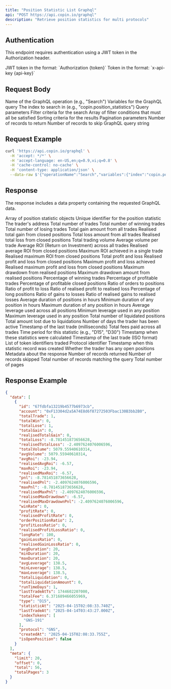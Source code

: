 ```yaml
---
title: "Position Statistic List Graphql"
api: "POST https://api.copin.io/graphql"
description: "Retrieve position statistics for multi protocols"
---
```


## Authentication
This endpoint requires authentication using a JWT token in the Authorization header.

<ParamField header="Authorization" type="string" required>
    JWT token in the format: `Authorization {token}`
</ParamField>

<ParamField header="x-api-key" type="string">
    Token in the format: `x-api-key {api-key}`
</ParamField>

## Request Body

<ParamField body="operationName" type="string" required>
    Name of the GraphQL operation (e.g., "Search")
</ParamField>

<ParamField body="variables" type="object" required>
    Variables for the GraphQL query
    <Expandable title="properties">
        <ParamField body="index" type="string" required>
            The index to search in (e.g., "copin.position_statistics")
        </ParamField>
        <ParamField body="body" type="object" required>
            Query parameters
            <Expandable title="properties">
                <ParamField body="filter" type="object" required>
                    Filter criteria for the search
                    <Expandable title="properties">
                        <ParamField body="and" type="array" required>
                            Array of filter conditions that must all be satisfied
                        </ParamField>
                    </Expandable>
                </ParamField>
                <ParamField body="sorts" type="array" required>
                    Sorting criteria for the results
                </ParamField>
                <ParamField body="paging" type="object" required>
                    Pagination parameters
                    <Expandable title="properties">
                        <ParamField body="size" type="number" default="12">
                            Number of records to return
                        </ParamField>
                        <ParamField body="from" type="number" default="0">
                            Number of records to skip
                        </ParamField>
                    </Expandable>
                </ParamField>
            </Expandable>
        </ParamField>
    </Expandable>
</ParamField>

<ParamField body="query" type="string" required>
    GraphQL query string
</ParamField>

## Request Example

```bash
curl 'https://api.copin.io/graphql' \
  -H 'accept: */*' \
  -H 'accept-language: en-US,en;q=0.9,vi;q=0.8' \
  -H 'cache-control: no-cache' \
  -H 'content-type: application/json' \
  --data-raw $'{"operationName":"Search","variables":{"index":"copin.position_statistics","body":{"filter":{"and":[{"field":"totalTrade","gte":"2"},{"field":"profitRate","gte":"60"},{"field":"pnl","gte":"100"},{"field":"winRate","gte":"51"},{"field":"runTimeDays","gte":"7"},{"field":"protocol","in":["GMX","JUPITER"]},{"field":"type","match":"D30"}]},"sorts":[{"field":"realisedPnl","direction":"desc"}],"paging":{"size":12,"from":0}}},"query":"query Search($index: String\u0021, $body: SearchPayload\u0021) {\\n  searchPositionStatistic(index: $index, body: $body) {\\n    data {\\n      id\\n      account\\n      protocol\\n      type\\n      maxDuration\\n      minDuration\\n      avgDuration\\n      realisedTotalGain\\n      totalLose\\n      totalLoss\\n      totalWin\\n      totalTrade\\n      totalLiquidation\\n      totalLiquidationAmount\\n      totalFee\\n      avgVolume\\n      totalVolume\\n      gainLossRatio\\n      orderPositionRatio\\n      profitLossRatio\\n      winRate\\n      longRate\\n      profitRate\\n      pnl\\n      unrealisedPnl\\n      avgRoi\\n      maxRoi\\n      maxPnl\\n      avgLeverage\\n      maxLeverage\\n      minLeverage\\n      runTimeDays\\n      indexTokens\\n      lastTradeAt\\n      lastTradeAtTs\\n      statisticAt\\n      createdAt\\n      updatedAt\\n      realisedTotalGain\\n      realisedTotalLoss\\n      realisedPnl\\n      realisedAvgRoi\\n      realisedMaxRoi\\n      realisedMaxPnl\\n      realisedMaxDrawdown\\n      realisedMaxDrawdownPnl\\n      realisedProfitRate\\n      realisedGainLossRatio\\n      realisedProfitLossRatio\\n      totalGain\\n      pairs\\n      __typename\\n    }\\n    meta {\\n      total\\n      limit\\n      offset\\n      totalPages\\n      __typename\\n    }\\n    __typename\\n  }\\n}"}'
```
## Response
The response includes a data property containing the requested GraphQL data.

<ResponseField name="data" type="array">
    Array of position statistic objects
    <Expandable title="properties">
        <ResponseField name="id" type="string">
            Unique identifier for the position statistic
        </ResponseField>
        <ResponseField name="account" type="string">
            The trader's address
        </ResponseField>
        <ResponseField name="totalTrade" type="number">
            Total number of trades
        </ResponseField>
        <ResponseField name="totalWin" type="number">
            Total number of winning trades
        </ResponseField>
        <ResponseField name="totalLose" type="number">
            Total number of losing trades
        </ResponseField>
        <ResponseField name="totalGain" type="number">
            Total gain amount from all trades
        </ResponseField>
        <ResponseField name="realisedTotalGain" type="number">
            Realised total gain from closed positions
        </ResponseField>
        <ResponseField name="totalLoss" type="number">
            Total loss amount from all trades
        </ResponseField>
        <ResponseField name="realisedTotalLoss" type="number">
            Realised total loss from closed positions
        </ResponseField>
        <ResponseField name="totalVolume" type="number">
            Total trading volume
        </ResponseField>
        <ResponseField name="avgVolume" type="number">
            Average volume per trade
        </ResponseField>
        <ResponseField name="avgRoi" type="number">
            Average ROI (Return on Investment) across all trades
        </ResponseField>
        <ResponseField name="realisedAvgRoi" type="number">
            Realised average ROI from closed positions
        </ResponseField>
        <ResponseField name="maxRoi" type="number">
            Maximum ROI achieved in a single trade
        </ResponseField>
        <ResponseField name="realisedMaxRoi" type="number">
            Realised maximum ROI from closed positions
        </ResponseField>
        <ResponseField name="pnl" type="number">
            Total profit and loss
        </ResponseField>
        <ResponseField name="realisedPnl" type="number">
            Realised profit and loss from closed positions
        </ResponseField>
        <ResponseField name="maxPnl" type="number">
            Maximum profit and loss achieved
        </ResponseField>
        <ResponseField name="realisedMaxPnl" type="number">
            Realised maximum profit and loss from closed positions
        </ResponseField>
        <ResponseField name="realisedMaxDrawdown" type="number">
            Maximum drawdown from realised positions
        </ResponseField>
        <ResponseField name="realisedMaxDrawdownPnl" type="number">
            Maximum drawdown amount from realised positions
        </ResponseField>
        <ResponseField name="winRate" type="number">
            Percentage of winning trades
        </ResponseField>
        <ResponseField name="profitRate" type="number">
            Percentage of profitable trades
        </ResponseField>
        <ResponseField name="realisedProfitRate" type="number">
            Percentage of profitable closed positions
        </ResponseField>
        <ResponseField name="orderPositionRatio" type="number">
            Ratio of orders to positions
        </ResponseField>
        <ResponseField name="profitLossRatio" type="number">
            Ratio of profit to loss
        </ResponseField>
        <ResponseField name="realisedProfitLossRatio" type="number">
            Ratio of realised profit to realised loss
        </ResponseField>
        <ResponseField name="longRate" type="number">
            Percentage of long positions
        </ResponseField>
        <ResponseField name="gainLossRatio" type="number">
            Ratio of gains to losses
        </ResponseField>
        <ResponseField name="realisedGainLossRatio" type="number">
            Ratio of realised gains to realised losses
        </ResponseField>
        <ResponseField name="avgDuration" type="number">
            Average duration of positions in hours
        </ResponseField>
        <ResponseField name="minDuration" type="number">
            Minimum duration of any position in hours
        </ResponseField>
        <ResponseField name="maxDuration" type="number">
            Maximum duration of any position in hours
        </ResponseField>
        <ResponseField name="avgLeverage" type="number">
            Average leverage used across all positions
        </ResponseField>
        <ResponseField name="minLeverage" type="number">
            Minimum leverage used in any position
        </ResponseField>
        <ResponseField name="maxLeverage" type="number">
            Maximum leverage used in any position
        </ResponseField>
        <ResponseField name="totalLiquidation" type="number">
            Total number of liquidated positions
        </ResponseField>
        <ResponseField name="totalLiquidationAmount" type="number">
            Total amount lost due to liquidations
        </ResponseField>
        <ResponseField name="runTimeDays" type="number">
            Number of days the trader has been active
        </ResponseField>
        <ResponseField name="lastTradeAtTs" type="number">
            Timestamp of the last trade (milliseconds)
        </ResponseField>
        <ResponseField name="totalFee" type="number">
            Total fees paid across all trades
        </ResponseField>
        <ResponseField name="type" type="string">
            Time period for this statistic (e.g., "D15", "D30")
        </ResponseField>
        <ResponseField name="statisticAt" type="string">
            Timestamp when these statistics were calculated
        </ResponseField>
        <ResponseField name="lastTradeAt" type="string">
            Timestamp of the last trade (ISO format)
        </ResponseField>
        <ResponseField name="indexTokens" type="array">
            List of token identifiers traded
        </ResponseField>
        <ResponseField name="protocol" type="string">
            Protocol identifier
        </ResponseField>
        <ResponseField name="createdAt" type="string">
            Timestamp when this statistic record was created
        </ResponseField>
        <ResponseField name="isOpenPosition" type="boolean">
            Whether the trader has any open positions
        </ResponseField>
    </Expandable>
</ResponseField>

<ResponseField name="meta" type="object">
    Metadata about the response
    <Expandable title="properties">
        <ResponseField name="limit" type="number">
            Number of records returned
        </ResponseField>
        <ResponseField name="offset" type="number">
            Number of records skipped
        </ResponseField>
        <ResponseField name="total" type="number">
            Total number of records matching the query
        </ResponseField>
        <ResponseField name="totalPages" type="number">
            Total number of pages
        </ResponseField>
    </Expandable>
</ResponseField>

## Response Example

```json
{
  "data": [
    {
      "id": "67fdbfa13219b4577b6973cb",
      "account": "0xF13304d2a5A74E8d6f87272503Fbac130B3bb2B0",
      "totalTrade": 1,
      "totalWin": 0,
      "totalLose": 1,
      "totalGain": 0,
      "realisedTotalGain": 0,
      "totalLoss": -8.781451873656628,
      "realisedTotalLoss": -2.4097624076006596,
      "totalVolume": 5079.55940610314,
      "avgVolume": 5079.55940610314,
      "avgRoi": -23.94,
      "realisedAvgRoi": -6.57,
      "maxRoi": -23.94,
      "realisedMaxRoi": -6.57,
      "pnl": -8.781451873656628,
      "realisedPnl": -2.4097624076006596,
      "maxPnl": -8.781451873656628,
      "realisedMaxPnl": -2.4097624076006596,
      "realisedMaxDrawdown": -6.57,
      "realisedMaxDrawdownPnl": -2.4097624076006596,
      "winRate": 0,
      "profitRate": 0,
      "realisedProfitRate": 0,
      "orderPositionRatio": 2,
      "profitLossRatio": 0,
      "realisedProfitLossRatio": 0,
      "longRate": 100,
      "gainLossRatio": 0,
      "realisedGainLossRatio": 0,
      "avgDuration": 20,
      "minDuration": 20,
      "maxDuration": 20,
      "avgLeverage": 138.5,
      "minLeverage": 138.5,
      "maxLeverage": 138.5,
      "totalLiquidation": 0,
      "totalLiquidationAmount": 0,
      "runTimeDays": 1,
      "lastTradeAtTs": 1744602207000,
      "totalFee": 6.371689466055969,
      "type": "D15",
      "statisticAt": "2025-04-15T02:08:33.740Z",
      "lastTradeAt": "2025-04-14T03:43:27.000Z",
      "indexTokens": [
        "GNS-191"
      ],
      "protocol": "GNS",
      "createdAt": "2025-04-15T02:08:33.755Z",
      "isOpenPosition": false
    }
  ],
  "meta": {
    "limit": 20,
    "offset": 0,
    "total": 56,
    "totalPages": 3
  }
}
```
